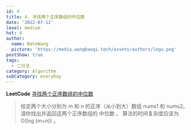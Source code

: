 ```yaml
---
id: 4
title: 4. 寻找两个正序数组的中位数
date: '2022-07-12'
level: medium
hot: 4
author:
  name: NateWang
  picture: 'https://media.wangbaoqi.tech/assets/authors/logo.png'
postShow: true
tags:
  - 二分法
category: Algorithm
subCategory: everyDay
---
```




**LeetCode** [寻找两个正序数组的中位数](https://leetcode.cn/problems/median-of-two-sorted-arrays/)


> 给定两个大小分别为 m 和 n 的正序（从小到大）数组 nums1 和 nums2。请你找出并返回这两个正序数组的 中位数 。
> 算法的时间复杂度应该为 O(log (m+n)) 。

